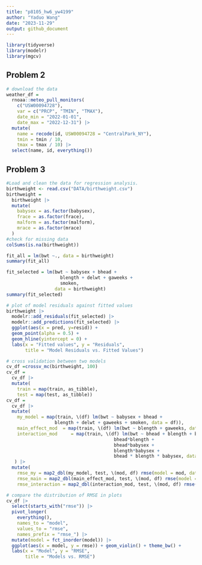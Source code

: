 ```yaml
---
title: "p8105_hw6_yw4199"
author: "Yaduo Wang"
date: "2023-11-29"
output: github_document
---
```

```r
library(tidyverse)
library(modelr)
library(mgcv)
```

## Problem 2
```r
# download the data
weather_df = 
  rnoaa::meteo_pull_monitors(
    c("USW00094728"),
    var = c("PRCP", "TMIN", "TMAX"), 
    date_min = "2022-01-01",
    date_max = "2022-12-31") |>
  mutate(
    name = recode(id, USW00094728 = "CentralPark_NY"),
    tmin = tmin / 10,
    tmax = tmax / 10) |>
  select(name, id, everything())
```

## Problem 3
```r
#Load and clean the data for regression analysis.
birthweight <- read.csv("DATA/birthweight.csv")
birthweight = 
  birthweight |> 
  mutate(
    babysex = as.factor(babysex),
    frace = as.factor(frace),
    malform = as.factor(malform),
    mrace = as.factor(mrace)
  )
#check for missing data
colSums(is.na(birthweight))
```

```r
fit_all = lm(bwt ~., data = birthweight)
summary(fit_all)
```

```r
fit_selected = lm(bwt ~ babysex + bhead + 
                    blength + delwt + gaweeks +
                    smoken, 
                  data = birthweight)
summary(fit_selected)
```

```r
# plot of model residuals against fitted values
birthweight |> 
  modelr::add_residuals(fit_selected) |> 
  modelr::add_predictions(fit_selected) |> 
  ggplot(aes(x = pred, y=resid)) + 
  geom_point(alpha = 0.5) + 
  geom_hline(yintercept = 0) +
  labs(x = "Fitted values", y = "Residuals", 
       title = "Model Residuals vs. Fitted Values")
```

```r
# cross validation between two models 
cv_df =crossv_mc(birthweight, 100)
cv_df = 
  cv_df |> 
  mutate(
    train = map(train, as_tibble),
    test = map(test, as_tibble))
cv_df = 
  cv_df |> 
  mutate(
    my_model = map(train, \(df) lm(bwt ~ babysex + bhead + 
                  blength + delwt + gaweeks + smoken, data = df)),
    main_effect_mod  = map(train, \(df) lm(bwt ~ blength + gaweeks, data = df)),
    interaction_mod     = map(train, \(df) lm(bwt ~ bhead + blength + babysex + 
                                        bhead*blength +
                                        bhead*babysex +
                                        blength*babysex +
                                        bhead * blength * babysex, data = df))
   ) |> 
  mutate(
    rmse_my = map2_dbl(my_model, test, \(mod, df) rmse(model = mod, data = df)),
    rmse_main = map2_dbl(main_effect_mod, test, \(mod, df) rmse(model = mod, data = df)),
    rmse_interaction = map2_dbl(interaction_mod, test, \(mod, df) rmse(model = mod, data = df)))
```

```r
# compare the distribution of RMSE in plots
cv_df |> 
  select(starts_with("rmse")) |> 
  pivot_longer(
    everything(),
    names_to = "model", 
    values_to = "rmse",
    names_prefix = "rmse_") |> 
  mutate(model = fct_inorder(model)) |> 
  ggplot(aes(x = model, y = rmse)) + geom_violin() + theme_bw() + 
  labs(x = "Model", y = "RMSE", 
       title = "Models vs. RMSE")
  
```

